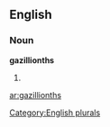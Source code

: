 ==English==

===Noun===
'''gazillionths'''

# {{plural of|[[gazillionth]]}}

[[Category:English plurals]]

[[ar:gazillionths]]